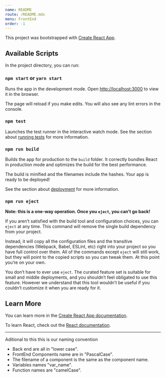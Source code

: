 ```yaml
---
name: README
route: /README.mdx
menu: FrontEnd
order: -1
---
```


This project was bootstrapped with [Create React App](https://github.com/facebook/create-react-app).

## Available Scripts

In the project directory, you can run:

### `npm start` or `yarn start`

Runs the app in the development mode.
Open [http://localhost:3000](http://localhost:3000) to view it in the browser.

The page will reload if you make edits.
You will also see any lint errors in the console.

### `npm test`

Launches the test runner in the interactive watch mode.
See the section about [running tests](https://facebook.github.io/create-react-app/docs/running-tests) for more information.

### `npm run build`

Builds the app for production to the `build` folder.
It correctly bundles React in production mode and optimizes the build for the best performance.

The build is minified and the filenames include the hashes.
Your app is ready to be deployed!

See the section about [deployment](https://facebook.github.io/create-react-app/docs/deployment) for more information.

### `npm run eject`

**Note: this is a one-way operation. Once you `eject`, you can’t go back!**

If you aren’t satisfied with the build tool and configuration choices, you can `eject` at any time. This command will remove the single build dependency from your project.

Instead, it will copy all the configuration files and the transitive dependencies (Webpack, Babel, ESLint, etc) right into your project so you have full control over them. All of the commands except `eject` will still work, but they will point to the copied scripts so you can tweak them. At this point you’re on your own.

You don’t have to ever use `eject`. The curated feature set is suitable for small and middle deployments, and you shouldn’t feel obligated to use this feature. However we understand that this tool wouldn’t be useful if you couldn’t customize it when you are ready for it.

## Learn More

You can learn more in the [Create React App documentation](https://facebook.github.io/create-react-app/docs/getting-started).

To learn React, check out the [React documentation](https://reactjs.org/).

---

Aditional to this this is our naming convention

- Back end are all in "lower case".
- FrontEnd Components name are in "PascalCase".
- The filename of a component is the same as the component name.
- Variables names "var_name".
- Function names are "camelCase".
